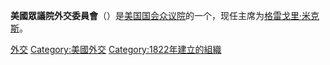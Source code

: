 {{Unreferenced|time=2020-10-28T09:35:34+00:00}}
{{Infobox legislature
|name              = 美國眾議院外交委員會
|native_name       = {{small|US House Foreign Affairs Committee}}
|coa_pic           = Seal of the United States House of Representatives.svg
|coa_caption       = 眾議院院徽
|background_color  = #0052A4
|text_color        = #FFFFFF
|leader1_type      = 主席
|leader1           = [[格雷戈里·米克斯|格雷戈里·米克斯]]（{{DP}}）
|election1         = 2021年1月3日
|leader2_type      = 副主席
|leader2           = {{tsl|en|Tom Malinowski|湯姆·馬林諾夫斯基}}（{{DP}}）
|election2         = 2021年1月3日
|leader3_type      = 反對黨領袖
|leader3           = [[麥克·麥克考|麥克·麥克考]]（{{GOP}}）
|election3         = 2019年1月3日
|members           = 52席
|political_groups1 =
'''多數黨''' (27)<br />
* {{colorbox|#000095}} [[美國民主黨|民主黨]] (27)
'''少數黨''' (25)<br />
* {{color box|red}} [[美國共和黨|共和黨]] (25)
|website           = https://foreignaffairs.house.gov/
|established='''設立'''：1822年
}}

'''美國眾議院外交委員會'''（{{lang-en|United States House Committee on Foreign Affairs}}）是[[美国国会|美国国会]][[美国众议院|众议院]]的一个{{le|常设委员会 (美国国会)|Standing committee (United States Congress)|常设委员会}}，现任主席为[[格雷戈里·米克斯|格雷戈里·米克斯]]。

[[Category:美国众议院委员会|外交]]
[[Category:美國外交|Category:美國外交]]
[[Category:1822年建立的組織|Category:1822年建立的組織]]